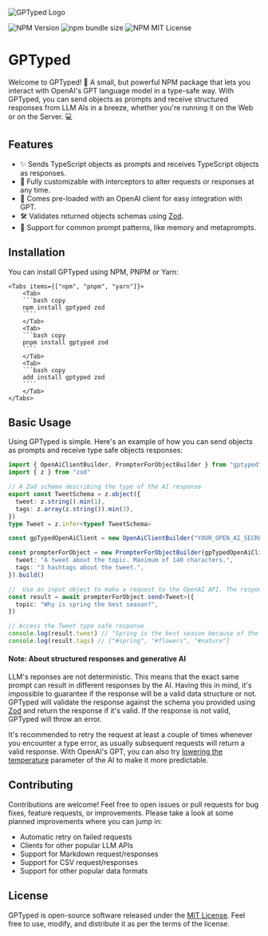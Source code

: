 ![GPTyped Logo](https://user-images.githubusercontent.com/4109119/232146486-ba95a5a7-54c4-4325-ad38-9f0dc0b77c51.png)

![NPM Version](https://img.shields.io/npm/v/gptyped) ![npm bundle size](https://img.shields.io/bundlephobia/min/gptyped) ![NPM MIT License](https://img.shields.io/npm/l/gptyped)

# GPTyped

Welcome to GPTyped! 🎉 A small, but powerful NPM package that lets you interact with OpenAI's GPT language model in a type-safe way. With GPTyped, you can send objects as prompts and receive structured responses from LLM AIs in a breeze, whether you're running it on the Web or on the Server. 💻

## Features

- ✨ Sends TypeScript objects as prompts and receives TypeScript objects as responses.
- 💪 Fully customizable with interceptors to alter requests or responses at any time.
- 🤖 Comes pre-loaded with an OpenAI client for easy integration with GPT.
- 🛠️ Validates returned objects schemas using [Zod](https://zod.dev/).
- 💬 Support for common prompt patterns, like memory and metaprompts.

## Installation


You can install GPTyped using NPM, PNPM or Yarn:

    <Tabs items={["npm", "pnpm", "yarn"]}>
        <Tab>
        ```bash copy
        npm install gptyped zod
        ````
        </Tab>
        <Tab>
        ```bash copy
        pnpm install gptyped zod
        ````
        </Tab>
        <Tab>
        ```bash copy
        add install gptyped zod
        ````
        </Tab>
    </Tabs>

## Basic Usage

Using GPTyped is simple. Here's an example of how you can send objects as prompts and receive type safe objects responses:

```typescript {11-21} copy
import { OpenAiClientBuilder, PrompterForObjectBuilder } from "gptyped"
import { z } from "zod"

// A Zod schema describing the type of the AI response
export const TweetSchema = z.object({
  tweet: z.string().min(1),
  tags: z.array(z.string()).min(3),
})
type Tweet = z.infer<typeof TweetSchema>

const gpTypedOpenAiClient = new OpenAiClientBuilder("YOUR_OPEN_AI_SECRET_KEY").build()

const prompterForObject = new PrompterForObjectBuilder(gpTypedOpenAiClient, TweetSchema, {
  tweet: "A tweet about the topic. Maximum of 140 characters.",
  tags: "3 hashtags about the tweet.",
}).build()

//  Use an input object to make a request to the OpenAI API. The response will be type safe.
const result = await prompterForObject.send<Tweet>({
  topic: "Why is spring the best season?",
})

// Access the Tweet type safe response
console.log(result.tweet) // "Spring is the best season because of the flowers and nature."
console.log(result.tags) // ["#spring", "#flowers", "#nature"]
```

#### Note: About structured responses and generative AI

LLM's reponses are not deterministic. This means that the exact same prompt can result in different responses by the AI. Having this in mind, it's impossible to guarantee if the response will be a valid data structure or not. GPTyped will validate the response against the schema you provided using [Zod](https://zod.dev/) and return the response if it's valid. If the response is not valid, GPTyped will throw an error.

It's recommended to retry the request at least a couple of times whenever you encounter a type error, as usually subsequent requests will return a valid response. With OpenAI's GPT, you can also try [lowering the temperature](https://platform.openai.com/docs/api-reference/completions/create#completions/create-temperature) parameter of the AI to make it more predictable.

## Contributing

Contributions are welcome! Feel free to open issues or pull requests for bug fixes, feature requests, or improvements. Please take a look at some planned improvements where you can jump in:

- Automatic retry on failed requests
- Clients for other popular LLM APIs
- Support for Markdown request/responses
- Support for CSV request/responses
- Support for other popular data formats

## License

GPTyped is open-source software released under the [MIT License](https://github.com/juanignaciomolina/GPTyped/blob/master/LICENSE.MD). Feel free to use, modify, and distribute it as per the terms of the license.
